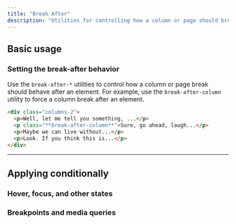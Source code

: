 ---
title: "Break After"
description: "Utilities for controlling how a column or page should break after an element."
---



## Basic usage

### Setting the break-after behavior

Use the `break-after-*` utilities to control how a column or page break should behave after an element. For example, use the `break-after-column` utility to force a column break after an element.

```html
<div class="columns-2">
  <p>Well, let me tell you something, ...</p>
  <p class="**break-after-column**">Sure, go ahead, laugh...</p>
  <p>Maybe we can live without...</p>
  <p>Look. If you think this is...</p>
</div>
```

---

## <Heading ignore>Applying conditionally</Heading>

### <Heading ignore>Hover, focus, and other states</Heading>

<HoverFocusAndOtherStates featuredClass="break-after-column" />

### <Heading ignore>Breakpoints and media queries</Heading>

<BreakpointsAndMediaQueries featuredClass="break-after-column" />
